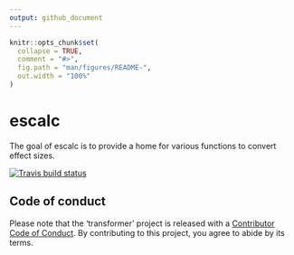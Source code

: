 ```yaml
---
output: github_document
---
```


<!-- README.md is generated from README.Rmd. Please edit that file -->

```r
knitr::opts_chunk$set(
  collapse = TRUE,
  comment = "#>",
  fig.path = "man/figures/README-",
  out.width = "100%"
)
```
# escalc

The goal of escalc is to provide a home for various functions to convert effect sizes.

[![Travis build status](https://travis-ci.org/wviechtb/escalc.svg?branch=master)](https://travis-ci.org/wviechtb/escalc)


## Code of conduct

Please note that the 'transformer' project is released with a [Contributor Code of Conduct](CODE_OF_CONDUCT.md). By contributing to this project, you agree to abide by its terms.